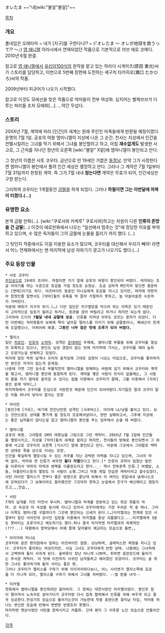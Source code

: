 オレたま
~~"내[wiki:"불알"불알]"~~

[[목차]]
=== 개요 ===
풀네임은 오레타마 ~ 내가 [지구]를 구한다니!? ~ (『オレたま 〜 オレが地球を救うって!? 〜』) [[영 애니멀]] 아라시에서 연재되었던 작품으로 기본적으로 러브 에로 코메디. 2010년 6월 완결.

참고로 [[영 애니멀]]에서 [[유리아100식]]의 원작을 맡고 있는 하라다 시게미츠(原田 重光)씨가 스토리를 담당하고, 이번으로 5번째 장편에 도전하는 세구치 타카히로(瀬口 たかひろ)씨의 작품.

2009년부터 피규어가 나오기 시작했다.

참고로 이것도 모에선을 맞은 작품으로 악마들이 전부 여성화. 심지어는 벨제브브가 다루는 파리들 조차 모에화[…]. …약간 무섭다.

=== 스토리 ===
20XX년 7월, 계약에 따라 [인간]의 세계는 원래 주인인 마족들에게 반환될 예정이였다. 운명의 7월 1일. 공포의 여왕 엠마니엘이 지상에 나온 그 순간. 천사는 지상에서 인간을 전멸시킬려는 그녀를 막기 위해서 그녀를 봉인할려고 하고, 마침 '''재수없게도''' 발생한 사고로, 그 근처를 지나던 청년의 오른쪽 [wiki:"불알" X알]에 엠마니엘이 봉인되고 만다.

그 청년의 이름은 사토 코우타. 금년으로 만 19세인 가엾은 [[동정]]남. 만약 그가 사정한다면 엠마니엘이 봉인에서 풀려 인간 세상은 멸망하고 만다. 그러나 그 계약은 7월 1일부터 7월 31일까지 한정된 계약. 즉 그가 7월 내내 '''참는다면''' 계약은 무효가 되어, 인간세상은 구원 받는다.

그리하여 코우타는 1개월동안 [[금딸]]을 하게 되었다. 그러나 '''하필이면 그는 이번달에 여복이 터졌다.(…)'''

=== 유명한 요소 ===
본격 금딸 만화(…). [wiki:"쿠로사와 카케루" 쿠로사와]하고는 차원이 다른 '''인류의 존망을 건 금딸'''(…) 이것이 에로만화에서 나오는 "일선에서 멈추는 것"에 정당한 이유를 부여하고 있으며, 수 많은 독자들이 그의 금딸에 눈물을 흘리기 까지 했다. (…) 

그 탓인지 작중에서도 이걸 이용한 요소가 많으며, 코우타를 대신해서 우리가 빼자! 라면서 어느 연재화에서는 맨 마지막에 남성 자위기기 광고가 나오기도 했다.(…)

=== 주요 등장 인물 ===
 * 사토 코우타
 [[주인공]]으로 19세의 프리터. 하필이면 거기 알에 공포의 여왕이 봉인되어 버렸다. 여자와는 조금 이야기를 하는 수준으로 호감을 가질 정도로 순정남. 조금 심하게 M인지라 맞으면 흥분하는 [변태]이기도 하다. 아르바이트 동료인 미나요에게 호감을 지니고 있지만, 여자에 약한지라 함정인줄 알면서도 [악마]들의 유혹을 딱 잘라 거절하지 못하고, 늘 아슬아슬한 수준까지 가버린다.
 덕분에 매회가 지구의 위기.(…) 다만 일단은 지구멸망을 막으려 하는 의욕은 있기 때문인지 고의적으로 임포가 될려고 하거나, 정관을 끊어 버릴려고 하거나 하지만 되는게 없다.
 그리하여 드디어 '''7월달 내내 금딸에 성공'''. 인류를 지켜낸 아무도 모르는 용자가 되었다. 다만 이번에는 악마왕들의 보복에 목이 날아갈 앨리스를 지키기 위해 금딸중이나, 폐쇄근이 한계에 도달했으나, 어찌어찌 해결. '''그동안 너무 참은 탓에 조루가 되어 버렸다.'''

 * 엘리스
 일단 [[히로인]]. [[빈유]]의 [[소악마]]. 성격은 [[츤데레]]인 주제에, 엠마니엘 부활을 위해 코우타를 열심히 유혹하고 있으나, 본인도 남성 경험이 없는 탓에 마지막에 가서는, 코우타를 때려 눕히고 도망가는걸 반복하고 있었다.
 머리에 달린 박쥐 날개나 꼬리의 움직임에 그대로 감정이 나오는 타입으로, 코우타를 좋아하지만 본인은 자각이 없는게 문제점. 
 나중에 가면 그만 실수로 부활직전의 엠마니엘을 방해하는 바람에 살기 위해서 코우타와 계약을 맺고서, 엠마니엘 봉인에 동참하게 된다. 계약을 맺은 사람이 의식이 없을때는, 그 사람의 몸을 자기 맘대로 움직일 수 있다는 점을 이용해서 코우타가 잘때, 그를 이용해서 [자위]중인 문제 악마(…)
 마지막화에서 코우타를 진심으로 사랑한것 때문에 인간이 되어버렸다.자기닮은 딸과 코우타 닮은 아들 하나씩 낳아서 잘사는 모양

 * 아이린
 [동안]에 [거유], 여기에 천진난만한 성격인 [서큐버스]. 어미에 냐/냥을 붙이고 있다. 보는 것만으로도 상대를 뿅가게 할 정도의 프로페셔널이나, 한번 실패하고서, 그후에 지상에는 좋은 남자들이 많다는걸 알고 엠마니엘의 봉인을 푸는 임무에서 손을 떼 버렸다.

 * 엠마니엘
 공포의 여왕. 그야말로 SM의 여왕님을 그림으로 그린 캐릭터. 20XX년 7월 1일에 인간들을 멸망시키고, 지상을 [악마]들의 세계로 할려고 하지만, 천사들의 방해로 봉인되면서 그 와중에 사고로 코우타의 오른쪽 [거시기] 알에 봉인되고 만다. 덕분에 그곳에서 그야말로 백탁한 상태로 죽을 상으로 지내는 모양. 
 인간을 확실하게 멸망시킬 수 있는 저주를 지닌 강력한 마력을 지니고 있으며, 그녀의 마력 없이, 악마와 현 인류가 싸우면 '''둘다 자멸'''한다고 한다.[* 인류의 과학이 엄청난 발전을 이루어서 악마의 마력과 쌍벽을 이룰정도라고 한다.-_- 역시 전투종족 인류.] 바벨탑, 소돔, 아틀란티스등의 멸망도 이 사람이 소행.그리고 작중 제일 안습한 캐릭터라고 할수있겠다,사탄.아이린 엘리스가 전부다 좋은 방향으로 끝난데 비해서 이 여자는 한달내내 냄새나는곳에 갇혀있다가 그 보복이라도 할라했건만 그것마저 못하고 눈앞에서 친구가 배신때리고 염장지르고,,,안습,,

 * 사탄
 7개의 날개를 가진 타천사 루시퍼. 엠마니엘과 마계를 양분하고 있는 최강 최흉의 악마. 성 속성과 마 속성을 동시에 지니고 있어서 코우타에게는 가장 두려운 적 중 하나. 그러나 이쪽도 엠마니엘 구할려다가 그곳에 봉인되는 신세가 된다.(…)미카엘과는 천계에 있던 시절부터 알던 사이인데 상사인 입장을 이용해서 미카엘을 항상 괴롭혔다고....미카엘에게 3분도 못버티는 조루가라고 매도하기도 했다.허나 결국 마지막엔 미카엘과의 육체적인(???...) 대결에서 함락당해서 아예 팔에 달라붙어 애교떠는 모습으로 돌변,,

 * 아이자와 미나요
 코우타와 같은 편의점에서 일하는 아르바이트 점원. 상냥하며, 글래머스한 체형을 지니고 있다. 코우타가 좋아하는 여성이지만, 사실 그녀도 코우타에게 반한 상태. 나중에는 그녀측에서 고백하여 둘이 사귀게 된다. 술버릇이 장난 아니게 나쁘며, 취하면 음란모드에 들어가는 무서운 캐릭터. 이 탓에 이전까지 사귀던 남자들하고 헤어졌던 모양이다. 코우타는 술 취한 그녀도 좋아하기에 둘의 사이는 좋은 편.
 그러나 코우타가 엘리스를 구하기 위해 이리저리하다보니, 어느 사이엔가 엘리스쪽에 호감을 더 지니게 되어, 엘리스를 구하기 위해서 그녀를 차버렸다. --벌 받을 녀석--


 * 미카엘
 첫회에서 앰마니엘을 봉인하려던 할아버지. 그 정체는 대천사장인 미카엘이었다. 봉인후 힘이 떨어져서 노숙자로 살아가다가 코우타랑 다시 접촉 협력해서 인류를 위해 싸우게 되고 결국 성공한다.전성기의 모습으로 돌아가는것이 가능한데 작중 표현으론 꽃미남 타임, 악마중 하나는 변신한 모습에 반해서 변변한 반항조차 못했다.
 마지막엔 옛상사였던 사탄을 함락시키고 커플화. 근데 왠지 그 이후론 노인 모습으로 안돌아간다.

[[각주]]
